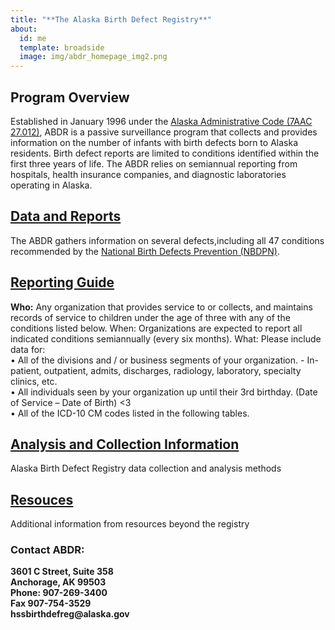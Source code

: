 ```yaml
---
title: "**The Alaska Birth Defect Registry**"
about:
  id: me
  template: broadside
  image: img/abdr_homepage_img2.png
---
```


:::{#me}

## Program Overview
Established in January 1996 under the [Alaska Administrative Code (7AAC 27.012)](https://www.akleg.gov/basis/aac.asp#7.27.012), ABDR is a passive surveillance program that collects and provides information on the number of infants with birth defects born to Alaska residents. Birth defect reports are limited to conditions identified within the first three years of life. The ABDR relies on semiannual reporting from hospitals, health insurance companies, and diagnostic laboratories operating in Alaska.

## [Data and Reports](reports.qmd)
The ABDR gathers information on several defects,including all 47 conditions recommended by the [National Birth Defects Prevention  (NBDPN)](https://www.nbdpn.org/).

## [Reporting Guide](reporting_guide.qmd)
**Who:**  Any organization that provides service to or collects, and maintains records of service to children under the age of three with any of the conditions listed below.
When:	Organizations are expected to report all indicated conditions semiannually (every six months).
What:	Please include data for:\
•	All of the divisions and / or business segments of your organization.
-	In-patient, outpatient, admits, discharges, radiology, laboratory, specialty clinics, etc.\
•	All individuals seen by your organization up until their 3rd birthday. (Date of Service – Date of Birth) <3\
•	All of the ICD-10 CM codes listed in the following tables.

## [Analysis and Collection Information](analysis_collection.qmd)
Alaska Birth Defect Registry data collection and analysis methods

## [Resouces](related_links.qmd)

Additional information from resources beyond the registry





### Contact ABDR:
**3601 C Street, Suite 358**\
**Anchorage, AK 99503**\
**Phone: 907-269-3400**\
**Fax 907-754-3529** \
**hssbirthdefreg@alaska.gov**

:::

